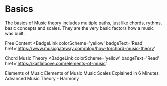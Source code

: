# Basics

The basics of Music theory includes multiple paths, just like chords, rythms, basic concepts and scales. They are the very basic factors how a music was built.

<ResourceGroupTitle>Free Content</ResourceGroupTitle>
<BadgeLink
  colorScheme='yellow'
  badgeText='Read'
  href='https://www.musicgateway.com/blog/how-to/chord-music-theory'
>
  Chord Music Theory
</BadgeLink>
<BadgeLink
  colorScheme='yellow'
  badgeText='Read'
  href='https://kaitlinbove.com/elements-of-music'
>
  Elements of Music
</BadgeLink>
<BadgeLink badgeText='Watch' href='https://www.youtube.com/watch?v=t9Mo-bkl4ko'>
  Elements of Music
</BadgeLink>
<BadgeLink badgeText='Watch' href='https://www.youtube.com/watch?v=PG_u4NDJtwU'>
  Music Scales Explained in 6 Minutes
</BadgeLink>
<BadgeLink badgeText='Watch' href='https://www.youtube.com/watch?v=-xZ6m1vBQg8'>
  Advanced Music Theory - Harmony
</BadgeLink>
